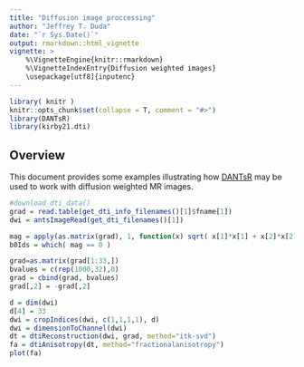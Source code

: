 ```yaml
---
title: "Diffusion image proccessing"
author: "Jeffrey T. Duda"
date: "`r Sys.Date()`"
output: rmarkdown::html_vignette
vignette: >
    %\VignetteEngine{knitr::rmarkdown}
    %\VignetteIndexEntry{Diffusion weighted images}
    \usepackage[utf8]{inputenc}
---
```


```r
library( knitr )
knitr::opts_chunk$set(collapse = T, comment = "#>")
library(DANTsR)
library(kirby21.dti)

```

## Overview
This document provides some examples illustrating how [DANTsR](https://github.com/jeffduda/DANTsR)
may be used to work with diffusion weighted MR images.

```r

#download_dti_data()
grad = read.table(get_dti_info_filenames()[1]$fname[1])
dwi = antsImageRead(get_dti_filenames()[1])

mag = apply(as.matrix(grad), 1, function(x) sqrt( x[1]*x[1] + x[2]*x[2] + x[3]*x[3] ) )
b0Ids = which( mag == 0 )

grad=as.matrix(grad[1:33,])
bvalues = c(rep(1000,32),0)
grad = cbind(grad, bvalues)
grad[,2] = -grad[,2]

d = dim(dwi)
d[4] = 33
dwi = cropIndices(dwi, c(1,1,1,1), d)
dwi = dimensionToChannel(dwi)
dt = dtiReconstruction(dwi, grad, method="itk-svd")
fa = dtiAnisotropy(dt, method="fractionalanisotropy")
plot(fa)
```
